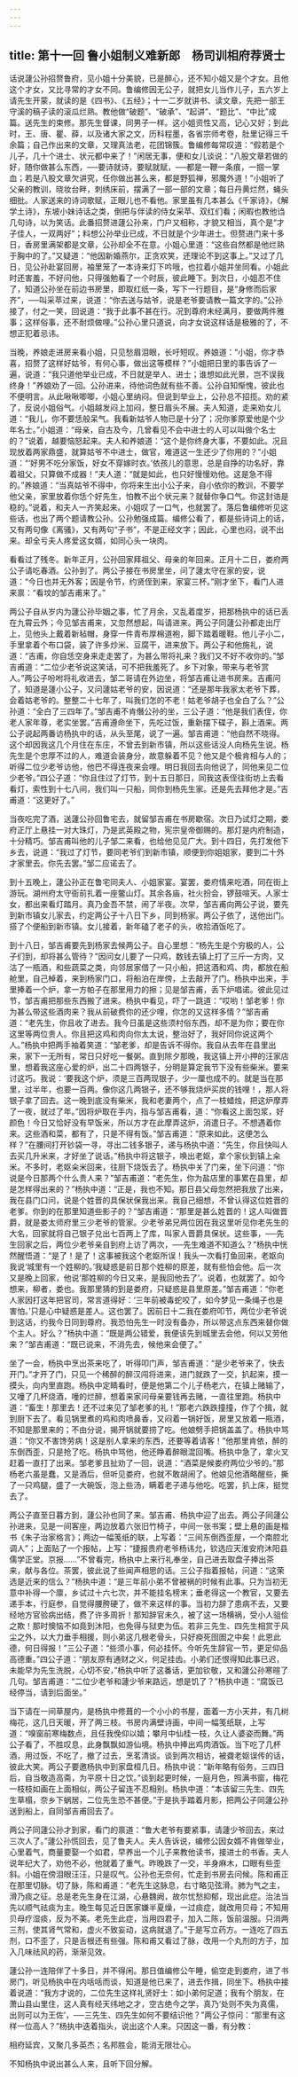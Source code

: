 ```yaml
---
---
---
```

title: 第十一回 鲁小姐制义难新郎　杨司训相府荐贤士
---

话说蘧公孙招赘鲁府，见小姐十分美貌，已是醉心，还不知小姐又是个才女。且他这个才女，又比寻常的才女不同。鲁编修因无公子，就把女儿当作儿子，五六岁上请先生开蒙，就读的是《四书》、《五经》；十一二岁就讲书、读文章，先把一部王守溪的稿子读的滚瓜烂熟。教他做“破题”、“破承”、“起讲”、“题比”、“中比”成篇。送先生的束修。那先生督课，同男子一样。这小姐资性又高，记心又好；到此时，王、唐、瞿、薛，以及诸大家之文，历科程墨，各省宗师考卷，肚里记得三千余篇；自己作出来的文章，又理真法老，花团锦簇。鲁编修每常叹道：“假若是个儿子，几十个进士、状元都中来了！”闲居无事，便和女儿谈说：“八股文章若做的好，随你做甚么东西，──要诗就诗，要赋就赋，──都是一鞭一条痕，一掴一掌血；若是八股文章欠讲究，任你做出甚么来，都是野狐禅，邪魔外道！”小姐听了父亲的教训，晓妆台畔，刺绣床前，摆满了一部一部的文章；每日丹黄烂然，蝇头细批。人家送来的诗词歌赋，正眼儿也不看他。家里虽有几本甚么《千家诗》，《解学土诗》，东坡小妹诗话之类，倒把与伴读的侍女采苹、双红们看；闲暇也教他诌几句诗，以为笑话。此番招赘进蘧公孙来，门户又相称，才貌又相当，真个是“才子佳人，一双两好”；料想公孙举业已成，不日就是个少年进士。但赘进门来十多日，香房里满架都是文章，公孙却全不在意。小姐心里道：“这些自然都是他烂熟于胸中的了。”又疑道：“他因新婚燕尔，正贪欢笑，还理论不到这事上。”又过了几日，见公孙赴宴回房，袖里笼了一本诗来灯下吟哦，也拉着小姐并坐同看。小姐此时还害羞，不好问他，只得强勉看了一个时辰，彼此睡下。到次日，小姐忍不住了，知道公孙坐在前边书房里，即取红纸一条，写下一行题目，是“身修而后家齐”，──叫采苹过来，说道：“你去送与姑爷，说是老爷要请教一篇文字的。”公孙接了，付之一笑，回说道：“我于此事不甚在行。况到尊府未经满月，要做两件雅事；这样俗事，还不耐烦做哩。”公孙心里只道说，向才女说这样话是极雅的了，不想正犯着忌讳。

当晚，养娘走进房来看小姐，只见愁眉泪眼，长吁短叹。养娘道：“小姐，你才恭喜，招赘了这样好姑爷，有何心事，做出这等模样？”小姐把日里的事告诉了一遍，说道：“我只道他举业已成，不日就是举人、进士；谁想如此光景，岂不误我终身！”养娘劝了一回。公孙进来，待他词色就有些不善。公孙自知惭愧，彼此也不便明言。从此啾啾唧唧，小姐心里纳闷。但说到举业上，公孙总不招揽。劝的紧了，反说小姐俗气。小姐越发闷上加闷，整日眉头不展。夫人知道，走来劝女儿道：“我儿，你不要恁般呆气。我看新姑爷人物已是十分了；况你爹原爱他是个少年名士。”小姐道：“母亲，自古及今，几曾看见不会中进士的人可以叫做个名士的？”说着，越要恼怒起来。夫人和养娘道：“这个是你终身大事，不要如此。况且现放着两家鼎盛，就算姑爷不中进士，做官，难道这一生还少了你用的？”小姐道：“‘好男不吃分家饭，好女不穿嫁时衣。’依孩儿的意思，总是自挣的功名好，靠着祖父，只算做不成器！”夫人道：“就是如此，也只好慢慢劝他。这是急不得的。”养娘道：“当真姑爷不得中，你将来生出小公子来，自小依你的教训，不要学他父亲，家里放着你恁个好先生，怕教不出个状元来？就替你争口气。你这封诰是稳的。”说着，和夫人一齐笑起来。小姐叹了一口气，也就罢了。落后鲁编修听见这些话，也出了两个题请教公孙。公孙勉强成篇。编修公看了，都是些诗词上的话，又有两句像《离骚》，又有两句“子书”，不是正经文字；因此，心里也闷，说不出来。却全亏夫人疼爱这女婿，如同心头一块肉。

看看过了残冬。新年正月，公孙回家拜祖父、母亲的年回来。正月十二日，娄府两公子请吃春酒。公孙到了。两公子接在书房里坐，问了蘧太守在家的安，说道：“今日也并无外客；因是令节，约贤侄到来，家宴三杯。”刚才坐下，看门人进来禀：“看坟的邹吉甫来了。”

两公子自从岁内为蘧公孙毕姻之事，忙了月余，又乱着度岁，把那杨执中的话已丢在九霄云外；今见邹吉甫来，又忽然想起，叫请进来。两公子同蘧公孙都走出厅上，见他头上戴着新毡帽，身穿一件青布厚棉道袍，脚下踏着暖鞋。他儿子小二，手里拿着个布口袋，装了许多炒米、豆腐干，进来放下。两公子和他施礼，说道：“吉甫，你自恁空身来走走罢了，为甚么带将礼来？我们又不好不收你的。”邹吉甫道：“二位少老爷说这笑话，可不把我羞死了。乡下对象，带来与老爷赏人。”两公子吩咐将礼收进去，邹二哥请在外边坐，将邹吉甫让进书房来。吉甫问了，知道是蘧小公子，又问蘧姑老爷的安，因说道：“还是那年我家太老爷下葬，会着姑老爷的。整整二十七年了，叫我们怎的不老！姑老爷胡子也全白了么？”公孙道：“全白了三四年了。”邹吉甫不肯僭公孙的坐，三公子道：“他是我们表侄，你老人家年尊，老实坐罢。”吉甫遵命坐下，先吃过饭，重新摆下碟子，斟上酒来。两公子说起两番访杨执中的话，从头至尾，说了一遍。邹吉甫道：“他自然不晓得。这个却因我这几个月住在东庄，不曾去到新市镇，所以这些话没人向杨先生说。杨先生是个忠厚不过的人，难道会装身分，故意躲着不见？他又是个极肯相与人的；听得二位少老爷访他，他巴不得连夜来会哩。明日我回去向他说了，同他来见二位少老爷。”四公子道：“你且住过了灯节，到十五日那日，同我这表侄往街坊上去看看灯，索性到十七八间，我们叫一只船，同你到杨先生家。还是先去拜他才是。”吉甫道：“这更好了。”

当夜吃完了酒，送蘧公孙回鲁宅去，就留邹吉甫在书房歇宿。次日乃试灯之期，娄府正厅上悬挂一对大珠灯，乃是武英殿之物，宪宗皇帝御赐的。那灯是内府制造，十分精巧。邹吉甫叫他的儿子邹二来看，也给他见见广大。到十四日，先打发他下乡去，说道：“我过了灯节，要同老爷们到新市镇，顺便到你姐姐家，要到二十外才家里去。你先去罢。”邹二应诺去了。

到十五晚上，蘧公孙正在鲁宅同夫人、小姐家宴。宴罢，娄府情来吃酒，同在街上游玩。湖州府太守衙前扎着一座鳖山灯。其余各庙，社火扮会，锣鼓喧天。人家士女，都出来看灯踏月。真乃金吾不禁，闹了半夜。次早，邹吉甫向两公子说，要先到新市镇女儿家去，约定两公子十八日下乡，同到杨家。两公子依了，送他出门。搭了个便船到新市镇。女儿接着，新年磕了老子的头，收拾酒饭吃了。

到十八日，邹吉甫要先到杨家去候两公子。自心里想：“杨先生是个穷极的人，公子们到，却将甚么管待？”因问女儿要了一只鸡，数钱去镇上打了三斤一方肉，又沽了一瓶酒，和些蔬菜之类，向邻居家借了一只小船，把这酒和鸡、肉，都放在船舱里，自己棹着，来到杨家门口，将船泊在岸傍，上去敲开了门。杨执中出来，手里捧着一个炉，拿一方帕子在那里用力的擦；见是邹吉甫，丢下炉唱诺。彼此见过节，邹吉甫把那些东西搬了进来。杨执中看见，吓了一跳道：“哎哟！邹老爹！你为甚么带这些酒肉来？我从前破费你的还少哩，你怎的又这样多情？”邹吉甫道：“老先生，你且收了进去。我今日虽是这些须村俗东西，却不是为你；要在你这里等两位贵人。你且把这鸡和肉向你太太说，整治好了，我好同你说这两个人。”杨执中把两手袖着笑道：“邹老爹，却是告诉不得你。我自从去年在县里出来，家下一无所有，常日只好吃一餐粥。直到除夕那晚，我这镇上开小押的汪家店里，想着我这座心爱的炉，出二十四两银子，分明是算定我节下没有些柴米。要来讨这巧。我说：‘要我这个炉，须是三百两现银子，少一厘也成不的。就是当在那里，过半年，也要一百两。像你这几两银子，还不够我烧炉买炭的钱哩！，那人将银子拿了回去。这一晚到底没有柴米，我和老妻两个，点了一枝蜡烛，把这炉摩弄了一夜，就过了年。”因将炉取在手内，指与邹吉甫看，道：“你看这上面包浆，好颜色！今日又恰好没有早饭米，所以方才在此摩弄这炉，消遣日子。不想遇着你来。这些酒和菜，都有了，只是不得有饭。”邹吉甫道：“原来如此，这便怎么样？”在腰间打开钞袋一寻，寻出二钱多银子，递与杨执中道：“先生，你且快叫人去买几升米来，才好坐了说话。”杨执中将这银子，唤出老妪，拿个家伙到镇上籴米。不多时，老妪籴米回来，往厨下烧饭去了。杨执中关了门来，坐下问道：“你说是今日那两个什么贵人来？”邹吉甫道：“老先生，你为盐店里的事累在县里，却是怎样得出来的？”杨执中道：“正是，我也不知。那日县父母忽然把我放了出来，我在县门口问，说是个姓晋的具保状保我出来。我自己细想，不曾认得这位姓晋的老爹。你到的在那里知道些影子的？”邹吉甫道：“那里是甚么姓晋的！这人叫做晋爵，就是娄太师府里三少老爷的管家。少老爷弟兄两位因在我这里听见你老先生的大名，回家就将自己银子兑出七百两上了库，叫家人晋爵具保状。这些事，──先生回家之后，两位少老爷亲自到府上访了两次，──先生难道不知道么？”杨执中恍然醒悟道：“是了！是了！这事被我这个老妪所误！我头一次看打鱼回来，老妪向我说‘城里有一个姓柳的。’我疑惑是前日那个姓柳的原差，就有些怕会他。后一次又是晚上回家，他说‘那姓柳的今日又来，是我回他去了’。说着，也就罢了。如今想来，柳者，娄也。我那里猜的到是娄府，只疑惑是县里原差。”邹吉甫道：“你老人家因打这年把官司，常言道得好：‘三年前被毒蛇咬了，如今梦见一条绳子也是害怕。’只是心中疑惑是差人。这也罢了。因前日十二我在娄府叩节，两位少老爷说到这话，约我今日同到尊府。我恐怕先生一时没有备办，所以带这点东西来替你做个主人。好么？”杨执中道：“既是两公错爱，我便该先到城里去会他，何以又劳他来？”邹吉甫道：“既已说来，不消先去，候他来会便了。”

坐了一会，杨执中烹出茶来吃了，听得叩门声，邹吉甫道：“是少老爷来了，快去开门。”才开了门，只见一个稀醉的醉汉闯将进来，进门就跌了一交，扒起来，摸一摸头，向内里直跑。杨执中定睛看时，便是他第二个儿子杨老六，在镇上赌输了，又噇了几杯烧酒，噇的烂醉，想着来家问母亲要钱再去赌，一直往里跑。杨执中道：“畜生！那里去！还不过来见了邹老爹的礼！”那老六跌跌撞撞，作了个揖，就到厨下去了。看见锅里煮的鸡和肉喷鼻香，又闷着一锅好饭，房里又放着一瓶酒，不知是那里来的；不由分说，揭开锅就要捞了吃。他娘劈手把锅盖盖了。杨执中骂道：“你又不害馋劳病！这是别人拿来的东西，还要等着请客！”他那里肯依，醉的东倒西歪，只是抢了吃。杨执中骂他，他还睁着醉眼混回嘴。杨执中急了，拿火叉赶着一直打了出来。邹老爹且扯劝了一回，说道：“酒菜是候娄府两位少爷的。”那杨老六虽是蠢，又是酒后，但听见娄府，也就不敢胡闹了。他娘见他酒略醒些，撕了一只鸡腿，盛了一大碗饭，泡上些汤，瞒着老子递与他吃。吃罢，扒上床，挺觉去了。

两公子直至日暮方到，蘧公孙也同了来。邹吉甫、杨执中迎了出去。两公子同蘧公孙进来，见是一间客座，两边放着六张旧竹椅子，中间一张书案；壁上悬的画是楷书《朱子治家格言》；两边一幅笺纸的联，上写着：“三间东倒西歪屋，一个南腔北调人”；上面贴了一个报帖，上写：“捷报贵府老爷杨讳允，钦选应天淮安府沐阳县儒学正堂。京报……”不曾看完，杨执中上来行礼奉坐，自己进去取盘子捧出茶来，献与各位。茶罢，彼此说了些闻声相思的话。三公子指着报帖，问道：“这荣选是近来的信么？”杨执中道：“是三年前小弟不曾被祸的时候有此事。只为当初无意中补得一个廪，乡试过十六七次，并不能挂名榜末；垂老得这一个教官，又要去递手本，行庭参，自觉得腰胯硬了，做不来这样的事。当初力辞了患病不去，又要经地方官验病出结，费了许多周折！那知辞官未久，被了这一场横祸，受小人驵侩之欺！那时懊恼不如竟到沐阳，也免得与狱吏为伍。若非三先生、四先生相赏于风尘之外，以大力垂手相援，则小弟这几根老骨头，只好瘐死囹圄之中矣！此恩此德，何日得报！”三公子道：“些须小事，何必挂怀。今听先生辞官一节，更足仰品高德重。”四公子道：“朋友原有通财之义，何足挂齿。小弟们还恨得知此事已迟，未能早为先生洗脱，心切不安，”杨执中听了这番话，更加钦敬，又和蘧公孙寒暄了几句。邹吉甫道：“二位少老爷和蘧少爷来路远，想是饥了？”杨执中道：“腐饭已经停当，请到后面坐。”

当下请在一间草屋内，是杨执中修葺的一个小小的书屋，面着一方小天井，有几树梅花，这几日天暖，开了两三枝。书房内满壁诗画，中间一幅笺纸联，上写道：“嗅窗前寒梅数点，且任我俛仰以嬉；攀月中仙桂一枝，久让人婆姿而舞。”两公子看了，不胜叹息，此身飘飘如游仙境。杨执中捧出鸡肉酒饭。当下吃了几杯酒，用过饭，不吃了，撤了过去，烹茗清谈。谈到两次相访，被聋老妪误传的话，彼此大笑。两公子要邀杨执中到家盘桓几日。杨执中说：“新年略有俗务，三四日后，自当敬造高斋，为平原十日之饮。”谈到起更时候，一庭月色，照满书窗，梅花一枝枝如画在上面相似，两公子留连不忍相别。杨执中道：“本该留三先生、四先生草榻，奈乡下蜗居，二位先生恐不甚便。”于是执手踏着月影，把两公子同蘧公孙送到船上，自同邹吉甫回去了。

两公子同蘧公孙才到家，看门的禀道：“鲁大老爷有要紧事，请蘧少爷回去，来过三次人了。”蘧公孙慌回去，见了鲁夫人。夫人告诉说，编修公因女婿不肯做举业，心里着气，商量要娶一个如君，早养出一个儿子来教他读书，接进士的书香。夫人说年纪大了，劝他不必，他就着了重气。昨晚跌了一交，半身麻木，口眼有些歪斜。小姐在傍泪眼汪汪，只是叹气。公孙也无奈何，忙走到书房去问候。陈和甫正在那里切脉。切了脉，陈和甫道：“老先生这脉息，右寸略见弦滑。肺为气之主，滑乃痰之征。总是老先生身在江湖，心悬魏阙，故尔忧愁抑郁，现出此症。治法当先以顺气祛痰为主。晚生每见近日医家嫌半夏燥，一过痰症，就改用贝母；不知用贝母疗湿痰，反为不美。老先生此症，当用四君子，加入二陈，饭前温服。只消两三剂，使其肾气常和，虚火不致妄动，这病就退了。”于是写立药方。一连吃了四五剂，口不歪了，只是舌根还有些强。陈和甫又看过了脉，改用一个丸剂的方子，加入几味祛风的药，渐渐见效。

蘧公孙一连陪伴了十多日，并不得闲。那日值编修公午睡，偷空走到娄府，进了书房门，听见杨执中在内咶咶而谈，知道是他已来了，进去作揖，同坐下。杨执中接着说道：“我方才说的，二位先生这样礼贤好士：如小弟何足道；我有个朋友，在萧山县山里住，这人真有经天纬地之才，空古绝今之学，真乃‘处则不失为真儒，出则可以为王佐’，──三先生、四先生如何不要结识他？”两公子惊问：“那里有这样一位高人？”杨执中迭着指头，说出这个人来。只因这一番，有分教：

相府延宾，又聚几多英杰；名邦胜会，能消无限壮心。

不知杨执中说出甚么人来，且听下回分解。

